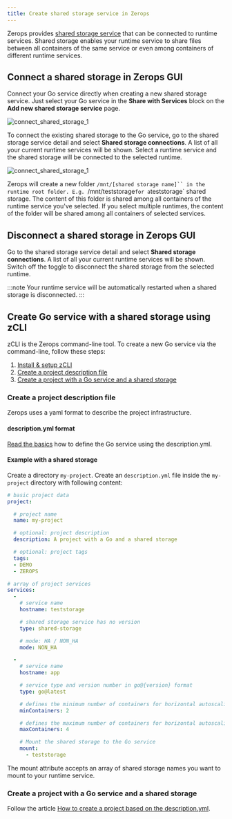 ```yaml
---
title: Create shared storage service in Zerops
---
```


Zerops provides [shared storage service](/shared-storage/overview) that can be connected to runtime services. Shared storage enables your runtime service to share files between all containers of the same service or even among containers of different runtime services.

## Connect a shared storage in Zerops GUI
Connect your Go service directly when creating a new shared storage service. Just select your Go service in the **Share with Services** block on the **Add new shared storage service** page.

![connect_shared_storage_1](/img/screenshots/connect_shared_storage_1.png)

To connect the existing shared storage to the Go service, go to the shared storage service detail and select **Shared storage connections**. A list of all your current runtime services will be shown. Select a runtime service and the shared storage will be connected to the selected runtime.

![connect_shared_storage_1](/img/screenshots/connect_shared_storage_2.png)

Zerops will create a new folder `/mnt/[shared storage name]`` in the runtime root folder. E.g. `/mnt/teststorage` for a `teststorage` shared storage. The content of this folder is shared among all containers of the runtime service you've selected. If you select multiple runtimes, the content of the folder will be shared among all containers of selected services.

## Disconnect a shared storage in Zerops GUI

Go to the shared storage service detail and select **Shared storage connections**. A list of all your current runtime services will be shown. Switch off the toggle to disconnect the shared storage from the selected runtime.

:::note
Your runtime service will be automatically restarted when a shared storage is disconnected.
:::

## Create Go service with a shared storage using zCLI
zCLI is the Zerops command-line tool. To create a new Go service via the command-line, follow these steps:

1. [Install & setup zCLI](/references/cli/install)
2. [Create a project description file](/go/how-to/shared-storage#create-a-project-description-file)
3. [Create a project with a Go service and a shared storage](/go/how-to/shared-storage#create-a-project-with-a-go-service-and-a-shared-storage)

### Create a project description file
Zerops uses a yaml format to describe the project infrastructure.

#### description.yml format

[Read the basics](/go/how-to/create#create-a-project-description-file) how to define the Go service using the description.yml.

#### Example with a shared storage

Create a directory `my-project`. Create an `description.yml` file inside the `my-project` directory with following content:

```yml
# basic project data
project:

  # project name
  name: my-project

  # optional: project description
  description: A project with a Go and a shared storage

  # optional: project tags
  tags:
  - DEMO
  - ZEROPS

# array of project services
services:
  -
    # service name
    hostname: teststorage

    # shared storage service has no version
    type: shared-storage

    # mode: HA / NON_HA
    mode: NON_HA

  -
    # service name
    hostname: app

    # service type and version number in go@{version} format
    type: go@latest

    # defines the minimum number of containers for horizontal autoscaling. Max value = 6.
    minContainers: 2

    # defines the maximum number of containers for horizontal autoscaling. Max value = 6.
    maxContainers: 4

    # Mount the shared storage to the Go service
    mount:
      - teststorage
```

The mount attribute accepts an array of shared storage names you want to mount to your runtime service.

### Create a project with a Go service and a shared storage

Follow the article [How to create a project based on the description.yml](/go/how-to/create#create-a-project-based-on-the-descriptionyml).